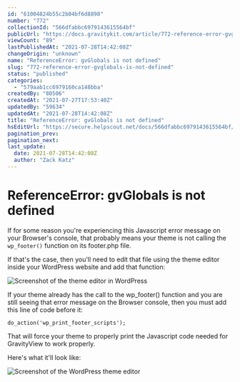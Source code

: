 ```yaml
---
id: "61004824b55c2b04bf6d8898"
number: "772"
collectionId: "566dfabbc6979143615564bf"
publicUrl: "https://docs.gravitykit.com/article/772-reference-error-gvglobals-is-not-defined"
viewCount: "89"
lastPublishedAt: "2021-07-28T14:42:08Z"
changeOrigin: "unknown"
name: "ReferenceError: gvGlobals is not defined"
slug: "772-reference-error-gvglobals-is-not-defined"
status: "published"
categories: 
  - "579aab1cc6979160ca148bba"
createdBy: "80506"
createdAt: "2021-07-27T17:53:40Z"
updatedBy: "59634"
updatedAt: "2021-07-28T14:42:08Z"
title: "ReferenceError: gvGlobals is not defined"
hsEditUrl: "https://secure.helpscout.net/docs/566dfabbc6979143615564bf/article/61004824b55c2b04bf6d8898"
pagination_prev: 
pagination_next: 
last_update:
  date: 2021-07-28T14:42:08Z
  author: "Zack Katz"
---
```


# ReferenceError: gvGlobals is not defined

If for some reason you're experiencing this Javascript error message on your Browser's console, that probably means your theme is not calling the `wp_footer()` function on its footer.php file.

If that's the case, then you'll need to edit that file using the theme editor inside your WordPress website and add that function:

![Screenshot of the theme editor in WordPress](https://s3.amazonaws.com/helpscout.net/docs/assets/54c58489e4b051242988532c/images/61004b58b55c2b04bf6d88a3/file-2LbU9pDzaQ.png)

If your theme already has the call to the wp\_footer() function and you are still seeing that error message on the Browser console, then you must add this line of code before it:

`do_action('wp_print_footer_scripts');`

That will force your theme to properly print the Javascript code needed for GravityView to work properly.

Here's what it'll look like:

![Screenshot of the WordPress theme editor](https://s3.amazonaws.com/helpscout.net/docs/assets/54c58489e4b051242988532c/images/61004c01b37d837a3d0ddea3/file-xyLYFMdig8.png)